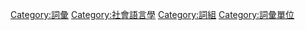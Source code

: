 {{Commonscat|Proverbs}}

[[Category:詞彙|Category:詞彙]]
[[Category:社會語言學|Category:社會語言學]]
[[Category:詞組|Category:詞組]]
[[Category:詞彙單位|Category:詞彙單位]]